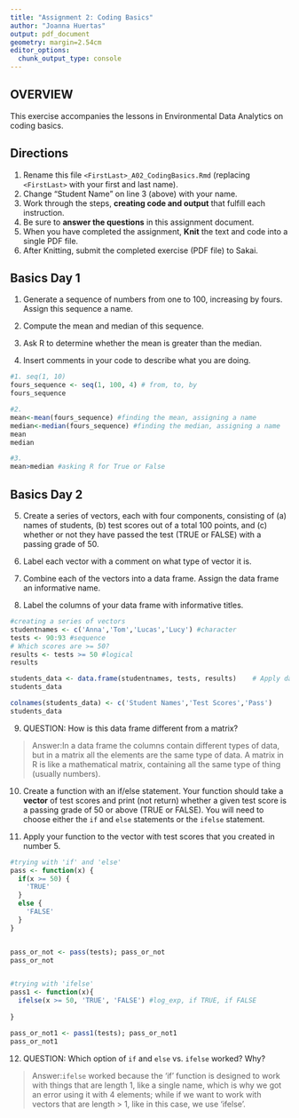 ```yaml
---
title: "Assignment 2: Coding Basics"
author: "Joanna Huertas"
output: pdf_document
geometry: margin=2.54cm
editor_options: 
  chunk_output_type: console
---
```


## OVERVIEW

This exercise accompanies the lessons in Environmental Data Analytics on coding basics.

## Directions

1.  Rename this file `<FirstLast>_A02_CodingBasics.Rmd` (replacing `<FirstLast>` with your first and last name).
2.  Change "Student Name" on line 3 (above) with your name.
3.  Work through the steps, **creating code and output** that fulfill each instruction.
4.  Be sure to **answer the questions** in this assignment document.
5.  When you have completed the assignment, **Knit** the text and code into a single PDF file.
6.  After Knitting, submit the completed exercise (PDF file) to Sakai.

## Basics Day 1

1.  Generate a sequence of numbers from one to 100, increasing by fours. Assign this sequence a name.

2.  Compute the mean and median of this sequence.

3.  Ask R to determine whether the mean is greater than the median.

4.  Insert comments in your code to describe what you are doing.

```r
#1. seq(1, 10)
fours_sequence <- seq(1, 100, 4) # from, to, by
fours_sequence

#2. 
mean<-mean(fours_sequence) #finding the mean, assigning a name 
median<-median(fours_sequence) #finding the median, assigning a name 
mean
median

#3.
mean>median #asking R for True or False

```

## Basics Day 2

5.  Create a series of vectors, each with four components, consisting of (a) names of students, (b) test scores out of a total 100 points, and (c) whether or not they have passed the test (TRUE or FALSE) with a passing grade of 50.

6.  Label each vector with a comment on what type of vector it is.

7.  Combine each of the vectors into a data frame. Assign the data frame an informative name.

8.  Label the columns of your data frame with informative titles.

```r
#creating a series of vectors
studentnames <- c('Anna','Tom','Lucas','Lucy') #character
tests <- 90:93 #sequence
# Which scores are >= 50?
results <- tests >= 50 #logical
results

students_data <- data.frame(studentnames, tests, results)    # Apply data.frame function
students_data

colnames(students_data) <- c('Student Names','Test Scores','Pass')
students_data
```

9.  QUESTION: How is this data frame different from a matrix?

> Answer:In a data frame the columns contain different types of data, but in a matrix all the elements are the same type of data. A matrix in R is like a mathematical matrix, containing all the same type of thing (usually numbers). 

10. Create a function with an if/else statement. Your function should take a **vector** of test scores and print (not return) whether a given test score is a passing grade of 50 or above (TRUE or FALSE). You will need to choose either the `if` and `else` statements or the `ifelse` statement. 

11. Apply your function to the vector with test scores that you created in number 5.

```r

#trying with 'if' and 'else'
pass <- function(x) {
  if(x >= 50) {
    'TRUE'
  } 
  else {
    'FALSE'
  }
}


pass_or_not <- pass(tests); pass_or_not
pass_or_not 


#trying with 'ifelse'
pass1 <- function(x){
  ifelse(x >= 50, 'TRUE', 'FALSE') #log_exp, if TRUE, if FALSE
  
}

pass_or_not1 <- pass1(tests); pass_or_not1
pass_or_not1 
```

12. QUESTION: Which option of `if` and `else` vs. `ifelse` worked? Why?

> Answer:`ifelse` worked because the 'if' function is designed to work with things that are length 1, like a single name, which is why we got an error using it with 4 elements; while if we want to work with vectors that are length > 1, like in this case, we use 'ifelse'.
